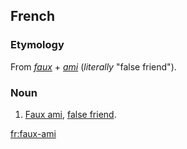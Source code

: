 ==French==

===Etymology===

From {{F.}} ''[[faux#French|faux]]'' + ''[[ami#French|ami]]'' (''literally'' "false friend").

===Noun===
{{fr-noun|sg=[[faux]] [[ami]]|m}}

# [[faux ami#English|Faux ami]], [[false friend]].

[[fr:faux-ami]]